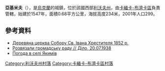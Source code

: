 {{coord|49|58|29|N|24|20|38|E|scale:100000|display=title}}

'''亞基米夫'''（{{lang-uk|Якимів}}），是[[烏克蘭|烏克蘭]]的城鎮，位於該國西部[[利沃夫州|利沃夫州]]，由[[卡緬卡-布濟卡區|卡緬卡-布濟卡區]]負責管轄，始建於1547年，面積0.68平方公里，海拔高度234米，2001年人口299。

==參考資料==
* [http://decerkva.org.ua/2kambuzYA.html Деревяна церква Собору Св. Івана Хрестителя 1852 р.]{{dead link|date=2017年11月 |bot=InternetArchiveBot |fix-attempted=yes }}
* [http://zbruc.eu/node/10409 Розвязали громадську раду // Діло, 20.07.1938] {{Wayback|url=http://zbruc.eu/node/10409 |date=20181210235323 }}
* [http://weather.in.ua/ua/l'vovskaja/29501 Погода в селі Якимів] {{Wayback|url=http://weather.in.ua/ua/l'vovskaja/29501 |date=20190222035852 }}

[[Category:利沃夫州村落|Category:利沃夫州村落]]
[[Category:卡緬卡-布濟卡區村落|Category:卡緬卡-布濟卡區村落]]


{{Lviv-geo-stub}}